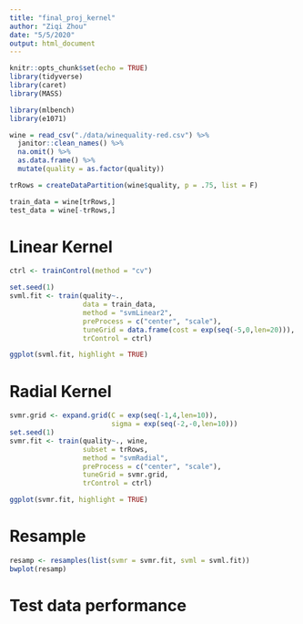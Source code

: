 ```yaml
---
title: "final_proj_kernel"
author: "Ziqi Zhou"
date: "5/5/2020"
output: html_document
---
```


```r
knitr::opts_chunk$set(echo = TRUE)
library(tidyverse)
library(caret)
library(MASS)

library(mlbench)
library(e1071)
```

```r
wine = read_csv("./data/winequality-red.csv") %>% 
  janitor::clean_names() %>% 
  na.omit() %>% 
  as.data.frame() %>% 
  mutate(quality = as.factor(quality))

trRows = createDataPartition(wine$quality, p = .75, list = F)

train_data = wine[trRows,]
test_data = wine[-trRows,]
```


# Linear Kernel
```r
ctrl <- trainControl(method = "cv")

set.seed(1)
svml.fit <- train(quality~., 
                  data = train_data, 
                  method = "svmLinear2",
                  preProcess = c("center", "scale"),
                  tuneGrid = data.frame(cost = exp(seq(-5,0,len=20))),
                  trControl = ctrl)

ggplot(svml.fit, highlight = TRUE)
```

# Radial Kernel

```r
svmr.grid <- expand.grid(C = exp(seq(-1,4,len=10)),
                         sigma = exp(seq(-2,-0,len=10)))
set.seed(1)             
svmr.fit <- train(quality~., wine, 
                  subset = trRows,
                  method = "svmRadial",
                  preProcess = c("center", "scale"),
                  tuneGrid = svmr.grid,
                  trControl = ctrl)

ggplot(svmr.fit, highlight = TRUE)
```





# Resample


```r
resamp <- resamples(list(svmr = svmr.fit, svml = svml.fit))
bwplot(resamp)
```


# Test data performance
```r

```

